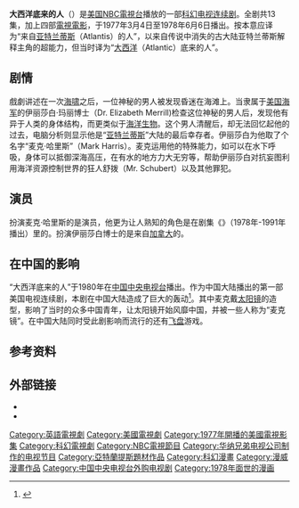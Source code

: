 {{Infobox television
| show_name = 大西洋底来的人<br>Man from Atlantis
| image = 
| runtime = 每集42-44分钟
| director = Lee H. Katzin 
| creator = Mayo Simon 和 Herbert F. Solow
| executive_producer = Herbert F. Solow
| writer = Mayo Simon
| company = Solow Production Company
| distributor = {{tsl|en|Worldvision Enterprises||Worldvision Enterprises}}
| starring  = {{tsl|en|Patrick Duffy||Patrick Duffy}}<br/>{{tsl|en|Belinda Montgomery||Belinda Montgomery}}<br/>{{tsl|en|Alan Fudge||Alan Fudge}}<br/>{{tsl|en|Victor Buono||Victor Buono}}
| country = 美国
| network = [[全国广播公司|全国广播公司]]
| first_aired = {{Start date|1977|09|22}}<ref name="prem1">{{cite news |work=Ocala Star-Banner |title='Man from Atlantis Premieres Sept. 22 |page=TV4 |url=https://news.google.com/newspapers?id=49YTAAAAIBAJ&sjid=4wUEAAAAIBAJ&pg=2251,4405381&dq=man-from-atlantis&hl=en |date=1977-09-17 |accessdate=2010-02-27 |archive-date=2016-01-09 |archive-url=https://web.archive.org/web/20160109062950/https://news.google.com/newspapers?id=49YTAAAAIBAJ&sjid=4wUEAAAAIBAJ&pg=2251,4405381&dq=man-from-atlantis&hl=en |dead-url=no }}</ref>
| last_aired = {{End date|1978|06|06}}
| num_episodes = 13集，加上四部[[電視電影|電視電影]]
| list_episodes = 
|}}
'''大西洋底来的人'''（'''{{lang|en|Man From Atlantis}}'''）是[[美国|美国]][[NBC|NBC]][[電視台|電視台]]播放的一部[[科幻|科幻]][[电视连续剧|电视连续剧]]。全剧共13集，加上四部[[電視電影|電視電影]]，于1977年3月4日至1978年6月6日播出。按本意应译为“来自[[亚特兰蒂斯|亚特兰蒂斯]]（Atlantis）的人”，以来自传说中消失的古大陆亚特兰蒂斯解释主角的超能力，但当时译为“[[大西洋|大西洋]]（Atlantic）底来的人”。

== 剧情 ==
戲劇讲述在一次[[海啸|海啸]]之后，一位神秘的男人被发现昏迷在海滩上。当隶属于[[美国海军|美国海军]]的伊丽莎白·玛丽博士（Dr. Elizabeth Merrill)检查这位神秘的男人后，发现他有异于人类的身体结构，而更类似于[[海洋|海洋]][[生物|生物]]。这个男人清醒后，却无法回忆起他的过去，电脑分析则显示他是“[[亚特兰蒂斯|亚特兰蒂斯]]”大陆的最后幸存者。伊丽莎白为他取了个名字“麦克·哈里斯”（Mark Harris）。麦克运用他的特殊能力，如可以在水下呼吸，身体可以抵御深海高压，在有水的地方力大无穷等，帮助伊丽莎白对抗妄图利用海洋资源控制世界的狂人舒拨（Mr. Schubert）以及其他罪犯。

== 演员 ==
扮演麦克·哈里斯的是演员{{link-en|帕特里克·达菲|Patrick Duffy}}，他更为让人熟知的角色是在剧集《{{link-en|达拉斯 (1978年电视剧)|Dallas (1978 TV series)|达拉斯}}》（1978年-1991年播出）里的{{link-en|鲍比·尤因|Bobby Ewing}}。扮演伊丽莎白博士的是来自[[加拿大|加拿大]]的{{link-en|贝琳达·蒙哥马利|Belinda Montgomery}}。

== 在中国的影响 ==
“大西洋底来的人”于1980年在[[中国|中国]][[中国中央电视台|中央电视台]]播出。作为中国大陆播出的第一部美国电视连续剧，本剧在中国大陆造成了巨大的轰动<ref name="ddzg">{{cite book | title=当代中国意识形态变迁 | author=刘少杰 | publisher=[[中央编译局|中央编译局]] | ISBN=978-7-5117-1360-5 | id={{NLC|005843238}} | year=2012 | url=https://books.google.com.sg/books?id=mHbSCQAAQBAJ&pg=PT247 | language=zh | access-date=2022-03-24 | page=247 | archive-date=2022-03-25 | archive-url=https://web.archive.org/web/20220325114904/https://books.google.com.sg/books?id=mHbSCQAAQBAJ&pg=PT247 }}</ref>。其中麦克戴[[太阳镜|太阳镜]]的造型，影响了当时的众多中国青年，让太阳镜开始风靡中国，并被一些人称为“麦克镜”。在中国大陆同时受此剧影响而流行的还有[[飞盘|飞盘]]游戏。

==参考资料==
{{reflist}}

==外部链接==
* {{IMDb title|id=0075533}}
* {{comicbookdb|type=title|id=7221}}

{{DEFAULTSORT:Man From Atlantis}}
[[Category:英語電視劇|Category:英語電視劇]]
[[Category:美國電視劇|Category:美國電視劇]]
[[Category:1977年開播的美國電視影集|Category:1977年開播的美國電視影集]]
[[Category:科幻電視劇|Category:科幻電視劇]]
[[Category:NBC電視節目|Category:NBC電視節目]]
[[Category:华纳兄弟电视公司制作的电视节目|Category:华纳兄弟电视公司制作的电视节目]]
[[Category:亞特蘭提斯題材作品|Category:亞特蘭提斯題材作品]]
[[Category:科幻漫畫|Category:科幻漫畫]]
[[Category:漫威漫畫作品|Category:漫威漫畫作品]]
[[Category:中国中央电视台外购电视剧|Category:中国中央电视台外购电视剧]]
[[Category:1978年面世的漫画|Category:1978年面世的漫画]]
